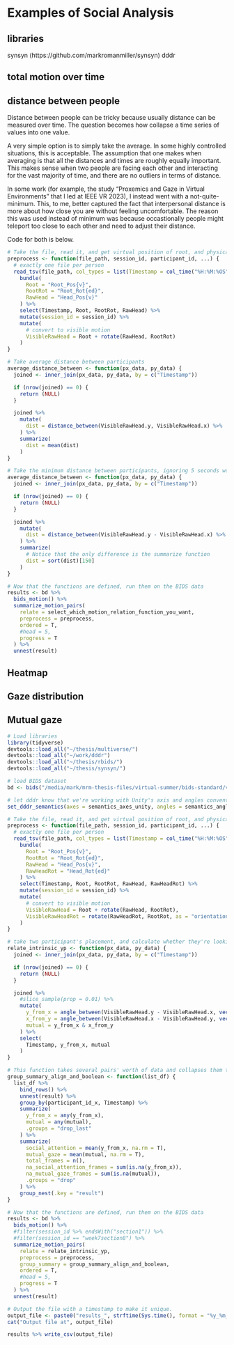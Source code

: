 # Examples of Social Analysis

## libraries

synsyn (https://github.com/markromanmiller/synsyn) dddr

## total motion over time

## distance between people

Distance between people can be tricky because usually distance can be measured over time. The question becomes how collapse a time series of values into one value.

A very simple option is to simply take the average. In some highly controlled situations, this is acceptable. The assumption that one makes when averaging is that all the distances and times are roughly equally important. This makes sense when two people are facing each other and interacting for the vast majority of time, and there are no outliers in terms of distance.

In some work (for example, the study "Proxemics and Gaze in Virtual Environments" that I led at IEEE VR 2023), I instead went with a not-quite-minimum. This, to me, better captured the fact that interpersonal distance is more about how close you are without feeling uncomfortable. The reason this was used instead of minimum was because occastionally people might teleport too close to each other and need to adjust their distance.

Code for both is below.

``` r
# Take the file, read it, and get virtual position of root, and physical position of head, and find visible position.
preprocess <- function(file_path, session_id, participant_id, ...) {
  # exactly one file per person
  read_tsv(file_path, col_types = list(Timestamp = col_time("%H:%M:%OS")), progress = F) %>%
    bundle(
      Root = "Root_Pos{v}",
      RootRot = "Root_Rot{ed}",
      RawHead = "Head_Pos{v}"
    ) %>%
    select(Timestamp, Root, RootRot, RawHead) %>%
    mutate(session_id = session_id) %>%
    mutate(
      # convert to visible motion
      VisibleRawHead = Root + rotate(RawHead, RootRot)
    )
}

# Take average distance between participants
average_distance_between <- function(px_data, py_data) {
  joined <- inner_join(px_data, py_data, by = c("Timestamp"))

  if (nrow(joined) == 0) {
    return (NULL)
  }

  joined %>%
    mutate(
      dist = distance_between(VisibleRawHead.y, VisibleRawHead.x) %>%
    ) %>%
    summarize(
      dist = mean(dist)
    )
}

# Take the minimum distance between participants, ignoring 5 seconds worth of motion data
average_distance_between <- function(px_data, py_data) {
  joined <- inner_join(px_data, py_data, by = c("Timestamp"))

  if (nrow(joined) == 0) {
    return (NULL)
  }

  joined %>%
    mutate(
      dist = distance_between(VisibleRawHead.y - VisibleRawHead.x) %>%
    ) %>%
    summarize(
      # Notice that the only difference is the summarize function
      dist = sort(dist)[150]
    )
}

# Now that the functions are defined, run them on the BIDS data
results <- bd %>%
  bids_motion() %>%
  summarize_motion_pairs(
    relate = select_which_motion_relation_function_you_want,
    preprocess = preprocess,
    ordered = T,
    #head = 5,
    progress = T
  ) %>%
  unnest(result)
```

## Heatmap

## Gaze distribution

## Mutual gaze

``` r
# Load libraries
library(tidyverse)
devtools::load_all("~/thesis/multiverse/")
devtools::load_all("~/work/dddr")
devtools::load_all("~/thesis/rbids/")
devtools::load_all("~/thesis/synsyn/")

# load BIDS dataset
bd <- bids("/media/mark/mrm-thesis-files/virtual-summer/bids-standard/vhil-2021-summer/")

# let dddr know that we're working with Unity's axis and angles conventions.
set_dddr_semantics(axes = semantics_axes_unity, angles = semantics_angles_unity)

# Take the file, read it, and get virtual position of root, and physical position of head, and find visible position.
preprocess <- function(file_path, session_id, participant_id, ...) {
  # exactly one file per person
  read_tsv(file_path, col_types = list(Timestamp = col_time("%H:%M:%OS")), progress = F) %>%
    bundle(
      Root = "Root_Pos{v}",
      RootRot = "Root_Rot{ed}",
      RawHead = "Head_Pos{v}",
      RawHeadRot = "Head_Rot{ed}"
    ) %>%
    select(Timestamp, Root, RootRot, RawHead, RawHeadRot) %>%
    mutate(session_id = session_id) %>%
    mutate(
      # convert to visible motion
      VisibleRawHead = Root + rotate(RawHead, RootRot),
      VisibleRawHeadRot = rotate(RawHeadRot, RootRot, as = "orientation")
    )
}

# take two participant's placement, and calculate whether they're looking at each other or if X is looking at Y.
relate_intrinsic_yp <- function(px_data, py_data) {
  joined <- inner_join(px_data, py_data, by = c("Timestamp"))

  if (nrow(joined) == 0) {
    return (NULL)
  }

  joined %>%
    #slice_sample(prop = 0.01) %>%
    mutate(
      y_from_x = angle_between(VisibleRawHead.y - VisibleRawHead.x, vector3(0, 0, 1) %>% rotate(VisibleRawHeadRot.x)) < 15/180 * pi,
      x_from_y = angle_between(VisibleRawHead.x - VisibleRawHead.y, vector3(0, 0, 1) %>% rotate(VisibleRawHeadRot.y)) < 15/180 * pi,
      mutual = y_from_x & x_from_y
    ) %>%
    select(
      Timestamp, y_from_x, mutual
    )
}

# This function takes several pairs' worth of data and collapses them to one timeframe for each person.
group_summary_align_and_boolean <- function(list_df) {
  list_df %>%
    bind_rows() %>%
    unnest(result) %>%
    group_by(participant_id_x, Timestamp) %>%
    summarize(
      y_from_x = any(y_from_x),
      mutual = any(mutual),
      .groups = "drop_last"
    ) %>%
    summarize(
      social_attention = mean(y_from_x, na.rm = T),
      mutual_gaze = mean(mutual, na.rm = T),
      total_frames = n(),
      na_social_attention_frames = sum(is.na(y_from_x)),
      na_mutual_gaze_frames = sum(is.na(mutual)),
      .groups = "drop"
    ) %>%
    group_nest(.key = "result")
}

# Now that the functions are defined, run them on the BIDS data
results <- bd %>%
  bids_motion() %>%
  #filter(session_id %>% endsWith("section1")) %>%
  #filter(session_id == "week7section8") %>%
  summarize_motion_pairs(
    relate = relate_intrinsic_yp,
    preprocess = preprocess,
    group_summary = group_summary_align_and_boolean,
    ordered = T,
    #head = 5,
    progress = T
  ) %>%
  unnest(result)

# Output the file with a timestamp to make it unique.
output_file <- paste0("results_", strftime(Sys.time(), format = "%y_%m_%d_%H%M%S"), ".csv")
cat("Output file at", output_file)

results %>% write_csv(output_file)

```
